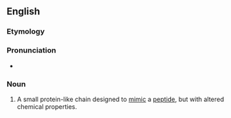 ==English==

===Etymology===
{{af|en|peptide|-o-|mimetic}}

===Pronunciation===
* {{IPA|pɛpˌtaɪdoʊmɪˈmɛtɪk|lang=en}}

===Noun===
{{en-noun}}
{{wikipedia}}
# {{lb|en|biochemistry}} A small protein-like chain designed to [[mimic]] a [[peptide]], but with altered chemical properties.